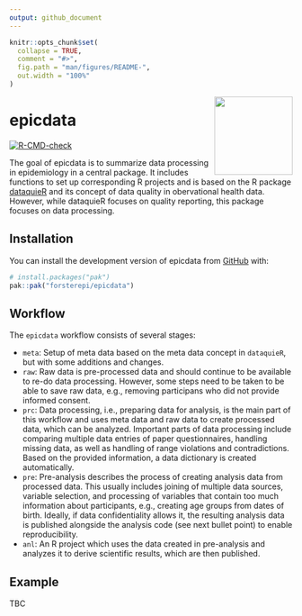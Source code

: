 ```yaml
---
output: github_document
---
```


```r
knitr::opts_chunk$set(
  collapse = TRUE,
  comment = "#>",
  fig.path = "man/figures/README-",
  out.width = "100%"
)
```

<img src="man/figures/logo.png" align="right" height="139"/>

# epicdata

[![R-CMD-check](https://github.com/forsterepi/epicdata/actions/workflows/R-CMD-check.yaml/badge.svg)](https://github.com/forsterepi/epicdata/actions/workflows/R-CMD-check.yaml)

The goal of epicdata is to summarize data processing in epidemiology in a central package. It includes functions to set up corresponding R projects and is based on the R package [dataquieR](https://dataquality.qihs.uni-greifswald.de/IntroductoryTutorial.html) and its concept of data quality in obervational health data. However, while dataquieR focuses on quality reporting, this package focuses on data processing.

## Installation

You can install the development version of epicdata from [GitHub](https://github.com/) with:

``` r
# install.packages("pak")
pak::pak("forsterepi/epicdata")
```

## Workflow

The `epicdata` workflow consists of several stages:

-   `meta`: Setup of meta data based on the meta data concept in `dataquieR`, but with some additions and changes.
-   `raw`: Raw data is pre-processed data and should continue to be available to re-do data processing. However, some steps need to be taken to be able to save raw data, e.g., removing participans who did not provide informed consent.
-   `prc`: Data processing, i.e., preparing data for analysis, is the main part of this workflow and uses meta data and raw data to create processed data, which can be analyzed. Important parts of data processing include comparing multiple data entries of paper questionnaires, handling missing data, as well as handling of range violations and contradictions. Based on the provided information, a data dictionary is created automatically.
-   `pre`: Pre-analysis describes the process of creating analysis data from processed data. This usually includes joining of multiple data sources, variable selection, and processing of variables that contain too much information about participants, e.g., creating age groups from dates of birth. Ideally, if data confidentiality allows it, the resulting analysis data is published alongside the analysis code (see next bullet point) to enable reproducibility.
-   `anl`: An R project which uses the data created in pre-analysis and analyzes it to derive scientific results, which are then published.

## Example

TBC
